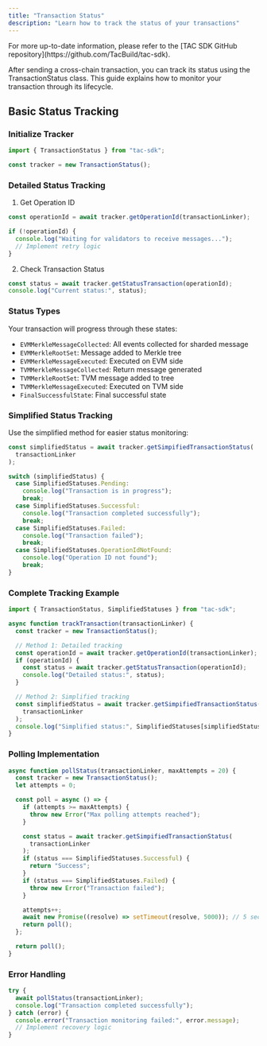 ```yaml
---
title: "Transaction Status"
description: "Learn how to track the status of your transactions"
---
```


<Info>
  For more up-to-date information, please refer to the [TAC SDK GitHub
  repository](https://github.com/TacBuild/tac-sdk).
</Info>

After sending a cross-chain transaction, you can track its status using the TransactionStatus class. This guide explains how to monitor your transaction through its lifecycle.

## Basic Status Tracking

### Initialize Tracker

```typescript
import { TransactionStatus } from "tac-sdk";

const tracker = new TransactionStatus();
```

### Detailed Status Tracking

1. Get Operation ID

```typescript
const operationId = await tracker.getOperationId(transactionLinker);

if (!operationId) {
  console.log("Waiting for validators to receive messages...");
  // Implement retry logic
}
```

2. Check Transaction Status

```typescript
const status = await tracker.getStatusTransaction(operationId);
console.log("Current status:", status);
```

### Status Types

Your transaction will progress through these states:

- `EVMMerkleMessageCollected`: All events collected for sharded message
- `EVMMerkleRootSet`: Message added to Merkle tree
- `EVMMerkleMessageExecuted`: Executed on EVM side
- `TVMMerkleMessageCollected`: Return message generated
- `TVMMerkleRootSet`: TVM message added to tree
- `TVMMerkleMessageExecuted`: Executed on TVM side
- `FinalSuccessfulState`: Final successful state

### Simplified Status Tracking

Use the simplified method for easier status monitoring:

```typescript
const simplifiedStatus = await tracker.getSimpifiedTransactionStatus(
  transactionLinker
);

switch (simplifiedStatus) {
  case SimplifiedStatuses.Pending:
    console.log("Transaction is in progress");
    break;
  case SimplifiedStatuses.Successful:
    console.log("Transaction completed successfully");
    break;
  case SimplifiedStatuses.Failed:
    console.log("Transaction failed");
    break;
  case SimplifiedStatuses.OperationIdNotFound:
    console.log("Operation ID not found");
    break;
}
```

### Complete Tracking Example

```typescript
import { TransactionStatus, SimplifiedStatuses } from "tac-sdk";

async function trackTransaction(transactionLinker) {
  const tracker = new TransactionStatus();

  // Method 1: Detailed tracking
  const operationId = await tracker.getOperationId(transactionLinker);
  if (operationId) {
    const status = await tracker.getStatusTransaction(operationId);
    console.log("Detailed status:", status);
  }

  // Method 2: Simplified tracking
  const simplifiedStatus = await tracker.getSimpifiedTransactionStatus(
    transactionLinker
  );
  console.log("Simplified status:", SimplifiedStatuses[simplifiedStatus]);
}
```

### Polling Implementation

```typescript
async function pollStatus(transactionLinker, maxAttempts = 20) {
  const tracker = new TransactionStatus();
  let attempts = 0;

  const poll = async () => {
    if (attempts >= maxAttempts) {
      throw new Error("Max polling attempts reached");
    }

    const status = await tracker.getSimpifiedTransactionStatus(
      transactionLinker
    );
    if (status === SimplifiedStatuses.Successful) {
      return "Success";
    }
    if (status === SimplifiedStatuses.Failed) {
      throw new Error("Transaction failed");
    }

    attempts++;
    await new Promise((resolve) => setTimeout(resolve, 5000)); // 5 second delay
    return poll();
  };

  return poll();
}
```

### Error Handling

```typescript
try {
  await pollStatus(transactionLinker);
  console.log("Transaction completed successfully");
} catch (error) {
  console.error("Transaction monitoring failed:", error.message);
  // Implement recovery logic
}
```
